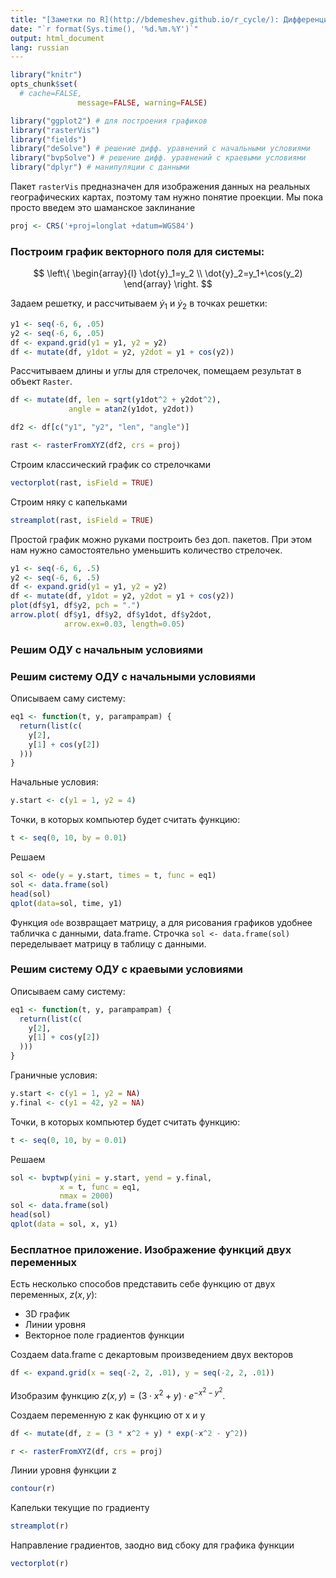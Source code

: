 ```yaml
---
title: "[Заметки по R](http://bdemeshev.github.io/r_cycle/): Дифференциальные уравнения"
date: "`r format(Sys.time(), '%d.%m.%Y')`"
output: html_document
lang: russian
---
```


```r
library("knitr")
opts_chunk$set(
  # cache=FALSE,
               message=FALSE, warning=FALSE) 

library("ggplot2") # для построения графиков
library("rasterVis")
library("fields")
library("deSolve") # решение дифф. уравнений с начальными условиями
library("bvpSolve") # решение дифф. уравнений с краевыми условиями
library("dplyr") # манипуляции с данными

```


Пакет `rasterVis` предназначен для изображения данных на реальных географических картах, поэтому
там нужно понятие проекции. Мы пока просто введем это шаманское заклинание
```r
proj <- CRS('+proj=longlat +datum=WGS84')
```


### Построим график векторного поля для системы:
$$
\left\{
\begin{array}{l}
\dot{y}_1=y_2 \\
\dot{y}_2=y_1+\cos(y_2)
\end{array}
\right.
$$


Задаем решетку, и рассчитываем $\dot{y}_1$ и $\dot{y}_2$ в точках решетки:
```r
y1 <- seq(-6, 6, .05)
y2 <- seq(-6, 6, .05)
df <- expand.grid(y1 = y1, y2 = y2)
df <- mutate(df, y1dot = y2, y2dot = y1 + cos(y2))
```


Рассчитываем длины и углы для стрелочек, помещаем результат в объект `Raster`.
```r
df <- mutate(df, len = sqrt(y1dot^2 + y2dot^2), 
             angle = atan2(y1dot, y2dot))

df2 <- df[c("y1", "y2", "len", "angle")]

rast <- rasterFromXYZ(df2, crs = proj)
```


Строим классический график со стрелочками
```r
vectorplot(rast, isField = TRUE)
```


Строим няку с капельками
```r
streamplot(rast, isField = TRUE)
```


Простой график можно руками построить без доп. пакетов. При этом нам нужно самостоятельно уменьшить количество стрелочек.
```r
y1 <- seq(-6, 6, .5)
y2 <- seq(-6, 6, .5)
df <- expand.grid(y1 = y1, y2 = y2)
df <- mutate(df, y1dot = y2, y2dot = y1 + cos(y2))
plot(df$y1, df$y2, pch = ".")
arrow.plot( df$y1, df$y2, df$y1dot, df$y2dot,
            arrow.ex=0.03, length=0.05) 
```


### Решим ОДУ с начальным условиями


### Решим систему ОДУ с начальными условиями

Описываем саму систему:
```r
eq1 <- function(t, y, parampampam) {
  return(list(c(
    y[2],
    y[1] + cos(y[2])    
  )))
}
```

Начальные условия:
```r
y.start <- c(y1 = 1, y2 = 4) 
```

Точки, в которых компьютер будет считать функцию:
```r
t <- seq(0, 10, by = 0.01)
```


Решаем
```r
sol <- ode(y = y.start, times = t, func = eq1)
sol <- data.frame(sol)
head(sol)
qplot(data=sol, time, y1)
```

Функция `ode` возвращает матрицу, а для рисования графиков удобнее табличка с данными, data.frame. Строчка `sol <- data.frame(sol)` переделывает матрицу в таблицу с данными.



### Решим систему ОДУ с краевыми условиями

Описываем саму систему:
```r
eq1 <- function(t, y, parampampam) {
  return(list(c(
    y[2],
    y[1] + cos(y[2])    
  )))
}
```

Граничные условия:
```r
y.start <- c(y1 = 1, y2 = NA) 
y.final <- c(y1 = 42, y2 = NA)
```

Точки, в которых компьютер будет считать функцию:
```r
t <- seq(0, 10, by = 0.01)
```


Решаем
```r
sol <- bvptwp(yini = y.start, yend = y.final,
           x = t, func = eq1,
           nmax = 2000)
sol <- data.frame(sol)
head(sol)
qplot(data = sol, x, y1)
```


### Бесплатное приложение. Изображение функций двух переменных

Есть несколько способов представить себе функцию от двух переменных, $z(x, y)$:

* 3D график
* Линии уровня
* Векторное поле градиентов функции


Создаем data.frame с декартовым произведением двух векторов
```r
df <- expand.grid(x = seq(-2, 2, .01), y = seq(-2, 2, .01))
```

Изобразим функцию $z(x,y)=(3\cdot x^2+y)\cdot e^{-x^2-y^2}$.

Cоздаем переменную z как функцию от x и y 
```r
df <- mutate(df, z = (3 * x^2 + y) * exp(-x^2 - y^2))

```


```r
r <- rasterFromXYZ(df, crs = proj)
```

Линии уровня функции z
```r
contour(r)
```


Капельки текущие по градиенту
```r
streamplot(r)
```

Направление градиентов, заодно вид сбоку для графика функции
```r
vectorplot(r)
```





